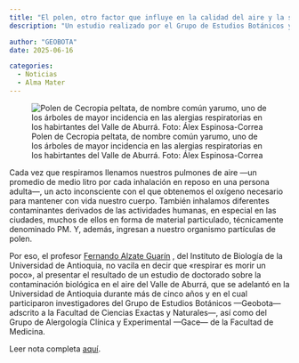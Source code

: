 ```yaml
---
title: "El polen, otro factor que influye en la calidad del aire y la salud en el Valle de Aburrá"
description: "Un estudio realizado por el Grupo de Estudios Botánicos y el Grupo de Alergología Clínica y Experimental, ambos de la Universidad de Antioquia, mostró que el aire en esta zona del departamento contiene altas concentraciones de polen, similares a las registradas en zonas templadas del mundo. La investigación también evidenció que varias especies presentes en la atmósfera de la ciudad pueden causar alergias y síntomas clínicos en la población."

author: "GEOBOTA"
date: 2025-06-16

categories:
  - Noticias
  - Alma Mater
---
```


![Polen de Cecropia peltata, de nombre común yarumo, uno de los árboles de mayor incidencia en las alergias respiratorias en los habirtantes del Valle de Aburrá. Foto: Álex Espinosa-Correa](image.jpg){fig-align="center"}

Cada vez que respiramos llenamos nuestros pulmones de aire —un promedio de medio litro por cada inhalación en reposo en una persona adulta—, un acto inconsciente con el que obtenemos el oxígeno necesario para mantener con vida nuestro cuerpo. También inhalamos diferentes contaminantes derivados de las actividades humanas, en especial en las ciudades, muchos de ellos en forma de material particulado, técnicamente denominado PM. Y, además, ingresan a nuestro organismo partículas de polen.  

Por eso, el profesor [Fernando Alzate Guarín](/people/alzate-guarin_fernando-alveiro/index.qmd) , del Instituto de Biología de la Universidad de Antioquia, no vacila en decir que «respirar es morir un poco», al presentar el resultado de un estudio de doctorado sobre la contaminación biológica en el aire del Valle de Aburrá, que se adelantó en la Universidad de Antioquia durante más de cinco años y en el cual participaron investigadores del Grupo de Estudios Botánicos —Geobota— adscrito a la Facultad de Ciencias Exactas y Naturales—, así como del Grupo de Alergología Clínica y Experimental —Gace— de la Facultad de Medicina.

Leer nota completa [aquí](https://www.udea.edu.co/wps/portal/udea/web/inicio/!ut/p/z1/04_Sj9CPykssy0xPLMnMz0vMAfIjo8zi_QJNXQ2NnA18_D2NXQ0CLf1MA4zdPY1MzI31wwkpiAJKG-AAjgZA_VFgJRaWzkaGjiYGPgbehqYGjoGuAX4h_s4BLl5GUAV4zCjIjTDIdFRUBAC3KPbO/dz/d5/L2dBISEvZ0FBIS9nQSEh/?1dmy&page=udea.inicio.udea.noticias.noticia&urile=wcm%3apath%3a%2FPortalUdeA%2FasPortalUdeA%2FasHomeUdeA%2FUdeA%2BNoticias%2FContenido%2FasNoticias%2FPeriodicoAlmaMater%2Fpolen-aburra).
